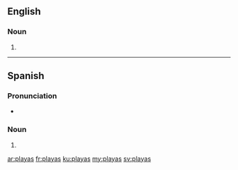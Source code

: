 ==English==

===Noun===
{{head|en|plural}}

# {{plural of|playa|lang=en|nocat=1}}

----

==Spanish==

===Pronunciation===
* {{IPA|/ˈplajas/|lang=es|nocat=1}}

===Noun===
{{head|es|noun form|g=f-p}}

# {{plural of|playa|lang=es|nocat=1}}

[[ar:playas]]
[[fr:playas]]
[[ku:playas]]
[[my:playas]]
[[sv:playas]]